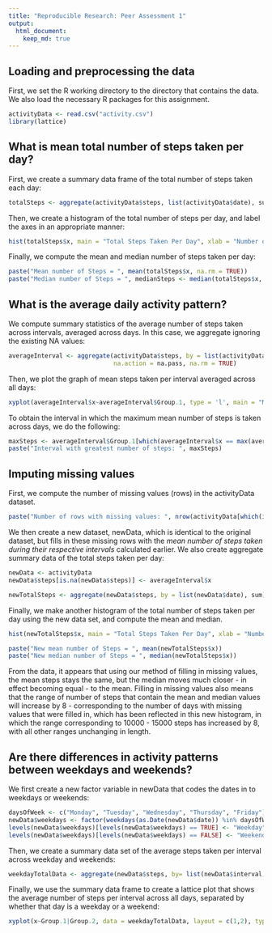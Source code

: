 ```yaml
---
title: "Reproducible Research: Peer Assessment 1"
output: 
  html_document:
    keep_md: true
---
```



## Loading and preprocessing the data

First, we set the R working directory to the directory that contains the data. We also load the necessary R packages for this assignment.

```r

activityData <- read.csv("activity.csv")
library(lattice)

```

## What is mean total number of steps taken per day?

First, we create a summary data frame of the total number of steps taken each day: 

```r

totalSteps <- aggregate(activityData$steps, list(activityData$date), sum)

```

Then, we create a histogram of the total number of steps per day, and label the axes in an appropriate manner:

```r

hist(totalSteps$x, main = "Total Steps Taken Per Day", xlab = "Number of Steps", ylab = "Number of Days")

```

Finally, we compute the mean and median number of steps taken per day:

```r

paste("Mean number of Steps = ", mean(totalSteps$x, na.rm = TRUE))
paste("Median number of Steps = ", medianSteps <- median(totalSteps$x, na.rm = TRUE))

```

## What is the average daily activity pattern?

We compute summary statistics of the average number of steps taken across intervals, averaged across days. In this case, we aggregate ignoring the existing NA values:

```r

averageInterval <- aggregate(activityData$steps, by = list(activityData$interval), mean, 
                             na.action = na.pass, na.rm = TRUE)
```

Then, we plot the graph of mean steps taken per interval averaged across all days:

```r

xyplot(averageInterval$x~averageInterval$Group.1, type = 'l', main = "Mean Steps Taken Per Interval", xlab = "Time", ylab = "Number of Steps")

```

To obtain the interval in which the maximum mean number of steps is taken across days, we do the following:

```r

maxSteps <- averageInterval$Group.1[which(averageInterval$x == max(averageInterval$x))]
paste("Interval with greatest number of steps: ", maxSteps)

```

## Imputing missing values

First, we compute the number of missing values (rows) in the activityData dataset.

```r

paste("Number of rows with missing values: ", nrow(activityData[which(is.na(activityData$steps)), ]))

```

We then create a new dataset, newData, which is identical to the original dataset, but fills in these missing rows with the _mean number of steps taken during their respective intervals_ calculated earlier. We also create aggregate summary data of the total steps taken per day:

```r

newData <- activityData
newData$steps[is.na(newData$steps)] <- averageInterval$x

newTotalSteps <- aggregate(newData$steps, by = list(newData$date), sum)

```

Finally, we make another histogram of the total number of steps taken per day using the new data set, and compute the mean and median.

```r

hist(newTotalSteps$x, main = "Total Steps Taken Per Day", xlab = "Number of Steps", ylab = "Number of Days")

paste("New mean number of Steps = ", mean(newTotalSteps$x))
paste("New median number of Steps = ", median(newTotalSteps$x))

```

From the data, it appears that using our method of filling in missing values, the mean steps stays the same, but the median moves much closer - in effect becoming equal - to the mean. Filling in missing values also means that the range of number of steps that contain the mean and median values will increase by 8 - corresponding to the number of days with missing values that were filled in, which has been reflected in this new histogram, in which the range corresponding to 
10000 - 15000 steps has increased by 8, with all other ranges unchanging in  length.

## Are there differences in activity patterns between weekdays and weekends?

We first create a new factor variable in newData that codes the dates in to weekdays or weekends:

```r

daysOfWeek <- c("Monday", "Tuesday", "Wednesday", "Thursday", "Friday")
newData$weekdays <- factor(weekdays(as.Date(newData$date)) %in% daysOfWeek)
levels(newData$weekdays)[levels(newData$weekdays) == TRUE] <- "Weekday" 
levels(newData$weekdays)[levels(newData$weekdays) == FALSE] <- "Weekend" 

```

Then, we create a summary data set of the average steps taken per interval across weekday and weekends:

```r

weekdayTotalData <- aggregate(newData$steps, by= list(newData$interval, newData$weekdays), mean)

```

Finally, we use the summary data frame to create a lattice plot that shows the average number of steps per interval across all days, separated by whether that day is a weekday or a weekend:

```r

xyplot(x~Group.1|Group.2, data = weekdayTotalData, layout = c(1,2), type = "l", xlab = "Interval", ylab = "Number of Steps", main = "Average Number of Steps Per Interval")

```

